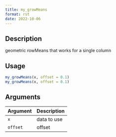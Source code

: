 ```yaml
--- 
title: my_growMeans 
format: rst 
date: 2022-10-06 
--- 
```


## Description

geometric rowMeans that works for a single column


## Usage

```r
my_growMeans(x, offset = 0.1)
my_growMeans(x, offset = 0.1)
```


## Arguments

Argument      |Description
------------- |----------------
`x`     |     data to use
`offset`     |     offset


